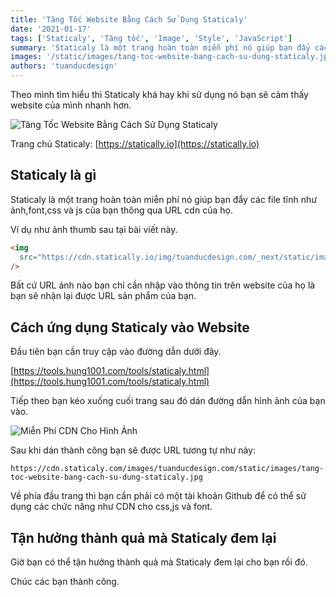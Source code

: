 ```yaml
---
title: 'Tăng Tốc Website Bằng Cách Sử Dụng Staticaly'
date: '2021-01-17'
tags: ['Staticaly', 'Tăng tốc', 'Image', 'Style', 'JavaScript']
summary: 'Staticaly là một trang hoàn toàn miễn phí nó giúp bạn đẩy các file tĩnh như ảnh,font,css và js của bạn thông qua URL cdn của họ.'
images: '/static/images/tang-toc-website-bang-cach-su-dung-staticaly.jpg'
authors: 'tuanducdesign'
---
```


Theo mình tìm hiểu thì Staticaly khá hay khi sử dụng nó bạn sẽ cảm thấy website của mình nhanh hơn.

![Tăng Tốc Website Bằng Cách Sử Dụng Staticaly](/static/images/tang-toc-website-bang-cach-su-dung-staticaly.jpg)

Trang chủ Staticaly: [https://statically.io](https://statically.io)

## Staticaly là gì

Staticaly là một trang hoàn toàn miễn phí nó giúp bạn đẩy các file tĩnh như ảnh,font,css và js của bạn thông qua URL cdn của họ.

Ví dụ như ảnh thumb sau tại bài viết này.

```html
<img
  src="https://cdn.statically.io/img/tuanducdesign.com/_next/static/images/tang-toc-website-bang-cach-su-dung-staticaly.jpg"
/>
```

Bất cứ URL ảnh nào bạn chỉ cần nhập vào thông tin trên website của họ là bạn sẽ nhận lại được URL sản phẩm của bạn.

## Cách ứng dụng Staticaly vào Website

Đầu tiên bạn cần truy cập vào đường dẫn dưới đây.

[https://tools.hung1001.com/tools/staticaly.html](https://tools.hung1001.com/tools/staticaly.html)

Tiếp theo bạn kéo xuống cuối trang sau đó dán đường dẫn hình ảnh của bạn vào.

![Miễn Phí CDN Cho Hình Ảnh](/static/images/mien-phi-cdn-cho-hinh-anh.jpg)

Sau khi dán thành công bạn sẽ được URL tương tự như này:

```text
https://cdn.staticaly.com/images/tuanducdesign.com/static/images/tang-toc-website-bang-cach-su-dung-staticaly.jpg
```

Về phía đầu trang thì bạn cần phải có một tài khoản Github để có thể sử dụng các chức năng như CDN cho css,js và font.

## Tận hưởng thành quả mà Staticaly đem lại

Giờ bạn có thể tận hưởng thành quả mà Staticaly đem lại cho bạn rồi đó.

Chúc các bạn thành công.
